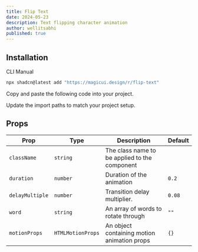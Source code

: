 ```yaml
---
title: Flip Text
date: 2024-05-23
description: Text flipping character animation
author: wellitsabhi
published: true
---
```


<ComponentPreview name="flip-text-demo" />

## Installation

<Tabs defaultValue="cli">

<TabsList>
  <TabsTrigger value="cli">CLI</TabsTrigger>
  <TabsTrigger value="manual">Manual</TabsTrigger>
</TabsList>
<TabsContent value="cli">

```bash
npx shadcn@latest add "https://magicui.design/r/flip-text"
```

</TabsContent>

<TabsContent value="manual">

<Steps>

<Step>Copy and paste the following code into your project.</Step>

<ComponentSource name="flip-text" />

<Step>Update the import paths to match your project setup.</Step>

</Steps>

</TabsContent>

</Tabs>

## Props

| Prop            | Type              | Description                                   | Default |
| --------------- | ----------------- | --------------------------------------------- | ------- |
| `className`     | `string`          | The class name to be applied to the component |         |
| `duration`      | `number`          | Duration of the animation                     | `0.2`   |
| `delayMultiple` | `number`          | Transition delay multiplier.                  | `0.08`  |
| `word`          | `string`          | An array of words to rotate through           | `""`    |
| `motionProps`   | `HTMLMotionProps` | An object containing motion animation props   | `{}`    |
